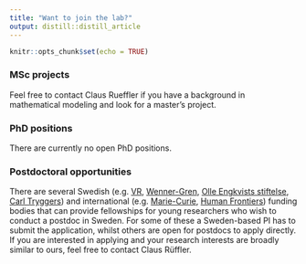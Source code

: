 ```yaml
---
title: "Want to join the lab?"
output: distill::distill_article
---
```


```r
knitr::opts_chunk$set(echo = TRUE)
```

### MSc projects

Feel free to contact Claus Rueffler if you have a background in mathematical modeling and look for a master’s project.
 
### PhD positions

There are currently no open PhD positions.
 
### Postdoctoral opportunities

There are several Swedish (e.g. [VR](https://www.vr.se/), [Wenner-Gren](https://www.swgc.org/stipendier-och-anslag.aspx), [Olle Engkvists stiftelse](https://engkviststiftelserna.se/ansokan/ansokan-vetenskap/), [Carl Tryggers](https://www.carltryggersstiftelse.se/)) and international (e.g. [Marie-Curie](https://ec.europa.eu/research/mariecurieactions/actions/postdoctoral-fellowships), [Human Frontiers](https://www.hfsp.org/)) funding bodies that can provide fellowships for young researchers who wish to conduct a postdoc in Sweden. For some of these a Sweden-based PI has to submit the application, whilst others are open for postdocs to apply directly. If you are interested in applying and your research interests are broadly similar to ours, feel free to contact Claus Rüffler.
